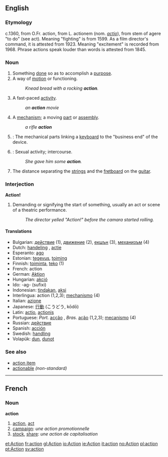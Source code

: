 ==English==

===Etymology===
c.1360, from O.Fr. action, from L. actionem (nom. ''[[actio]]''), from stem of agere "to do" (see act). Meaning "fighting" is from 1599. As a film director's command, it is attested from 1923. Meaning "excitement" is recorded from 1968. Phrase actions speak louder than words is attested from 1845.

===Noun===
{{en-noun-reg}} 
# Something [[done]] so as to accomplish a [[purpose]].
# A way of [[motion]] or functioning.
#: ''Knead bread with a rocking '''action'''.''
# A fast-paced [[activity]].
#: ''an '''action''' movie''
# A [[mechanism]]; a moving [[part]] or [[assembly]].
#: ''a rifle '''action'''''
# {{music}}: The mechanical parts linking a [[keyboard]] to the "business end" of the device.
# {{slang}}: Sexual activity; intercourse.
#: ''She gave him some '''action'''.''
# The distance separating the [[strin]]gs and the [[fretboard]] on the [[guitar]].

===Interjection===
'''Action!'''
# Demanding or signifying the start of something, usually an act or scene of a theatric performance.
#: ''The director yelled "Action!" before the camara started rolling.''

====Translations====
*Bulgarian: [[действие]] {{n}} (1), [[движение]] {{n}} (2), [[екшън]] {{m}} (3), [[механизъм]] {{m}} (4)
*Dutch: [[handeling]] {{f}}, [[actie]] {{f}}
*Esperanto: [[ago]]
*Estonian: [[tegevus]], [[toiming]]
*Finnish: [[toiminta]], [[teko]] (1)
*French: action {{f}}
*German: [[Aktion]] {{f}}
*Hungarian: [[akció]]
*Ido: -ag- (sufixi)
*Indonesian: [[tindak]]an, [[aksi]] 
*Interlingua: action (1,2,3); [[mechanismo]] (4)
*Italian: [[azione]] {{f}} 
*Japanese: [[行動]] (こうどう, kōdō) 
*Latin: [[actio]], [[actionis]]
*Portuguese: ''Port.'' [[acção]] {{f}}, ''Bras.'' [[ação]] {{f}} (1,2,3); [[mecanismo]] {{m}} (4)
*Russian: [[действие]] {{n}}
*Spanish: [[acción]] {{f}} 
*Swedish: [[handling]] {{f}} 
*Volapük: [[dun]], [[dunot]]

===See also===
*[[action item]]
*[[actionable]] ''(non-standard)''

----

==French==
===Noun===
'''action''' {{f}}
# [[action]], [[act]]
# [[campaign]]: ''une action promotionnelle''
# [[stock]], [[share]]: ''une action de capitalisation''

[[et:Action]]
[[fr:action]]
[[gl:Action]]
[[io:Action]]
[[ie:Action]]
[[it:action]]
[[no:Action]]
[[pl:action]]
[[pt:Action]]
[[sv:action]]
<div id="wikiSpam" style="overflow:auto;height:1px;" sign="rxseotewiki">
[http://viagra.rx-seote.com/buy-viagra-online buy viagra online]
[http://cialis.rx-seote.com/buy-cialis-online buy cialis online]
[http://levitra.rx-seote.com/buy-levitra-online buy levitra online]
[http://sildenafil.rx-seote.com/buy-sildenafil-online buy sildenafil online]
[http://vardenafil.rx-seote.com/buy-vardenafil-online buy vardenafil online]
[http://tadalafil.rx-seote.com/buy-tadalafil-online buy tadalafil online]
[http://propecia.rx-seote.com/buy-propecia-online buy propecia online]
[http://finasteride.rx-seote.com/buy-finasteride-online buy finasteride online]
[http://lunesta.rx-seote.com/buy-lunesta-online buy lunesta online]
[http://eszopiclone.rx-seote.com/buy-eszopiclone-online buy eszopiclone online]
[http://rozerem.rx-seote.com/buy-rozerem-online buy rozerem online]
[http://tamiflu.rx-seote.com/buy-tamiflu-online buy tamiflu online]
[http://zenegra.rx-seote.com/buy-zenegra-online buy zenegra online]
<!--
We never remove content . We always add .
We allow you to easily remove the additions .
-->
</div>